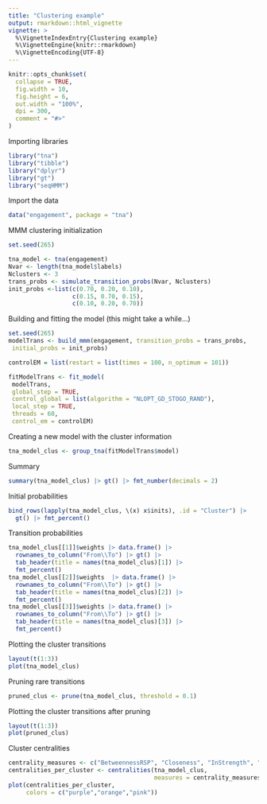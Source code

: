 ```yaml
---
title: "Clustering example"
output: rmarkdown::html_vignette
vignette: >
  %\VignetteIndexEntry{Clustering example}
  %\VignetteEngine{knitr::rmarkdown}
  %\VignetteEncoding{UTF-8}
---
```


```r
knitr::opts_chunk$set(
  collapse = TRUE,
  fig.width = 10,
  fig.height = 6,
  out.width = "100%",
  dpi = 300,
  comment = "#>"
)
```

Importing libraries
```r
library("tna")
library("tibble")
library("dplyr")
library("gt")
library("seqHMM")
```

Import the data
```r
data("engagement", package = "tna")
```

MMM clustering initialization
```r
set.seed(265)

tna_model <- tna(engagement)
Nvar <- length(tna_model$labels)
Nclusters <- 3
trans_probs <- simulate_transition_probs(Nvar, Nclusters)
init_probs <-list(c(0.70, 0.20, 0.10),
                  c(0.15, 0.70, 0.15),
                  c(0.10, 0.20, 0.70))
```

Building and fitting the model (this might take a while...)
```r
set.seed(265)
modelTrans <- build_mmm(engagement, transition_probs = trans_probs,
 initial_probs = init_probs)

controlEM = list(restart = list(times = 100, n_optimum = 101))

fitModelTrans <- fit_model(
 modelTrans,
 global_step = TRUE,
 control_global = list(algorithm = "NLOPT_GD_STOGO_RAND"),
 local_step = TRUE,
 threads = 60,
 control_em = controlEM)
```


Creating a new model with the cluster information
```r
tna_model_clus <- group_tna(fitModelTrans$model)
```

Summary
```r
summary(tna_model_clus) |> gt() |> fmt_number(decimals = 2)
```



Initial probabilities
```r
bind_rows(lapply(tna_model_clus, \(x) x$inits), .id = "Cluster") |>
  gt() |> fmt_percent()
```

Transition probabilities
```r
tna_model_clus[[1]]$weights |> data.frame() |>
  rownames_to_column("From\\To") |> gt() |>
  tab_header(title = names(tna_model_clus)[1]) |>
  fmt_percent()
tna_model_clus[[2]]$weights  |> data.frame() |>
  rownames_to_column("From\\To") |> gt() |>
  tab_header(title = names(tna_model_clus)[2]) |>
  fmt_percent()
tna_model_clus[[3]]$weights |> data.frame() |>
  rownames_to_column("From\\To") |> gt() |>
  tab_header(title = names(tna_model_clus)[3]) |>
  fmt_percent()
```
Plotting the cluster transitions
```r
layout(t(1:3))
plot(tna_model_clus)
```
Pruning rare transitions
```r
pruned_clus <- prune(tna_model_clus, threshold = 0.1)
```

Plotting the cluster transitions after pruning
```r
layout(t(1:3))
plot(pruned_clus)
```
 
Cluster centralities
```r
centrality_measures <- c("BetweennessRSP", "Closeness", "InStrength", "OutStrength")
centralities_per_cluster <- centralities(tna_model_clus,
                                         measures = centrality_measures)
plot(centralities_per_cluster,
     colors = c("purple","orange","pink"))
```
